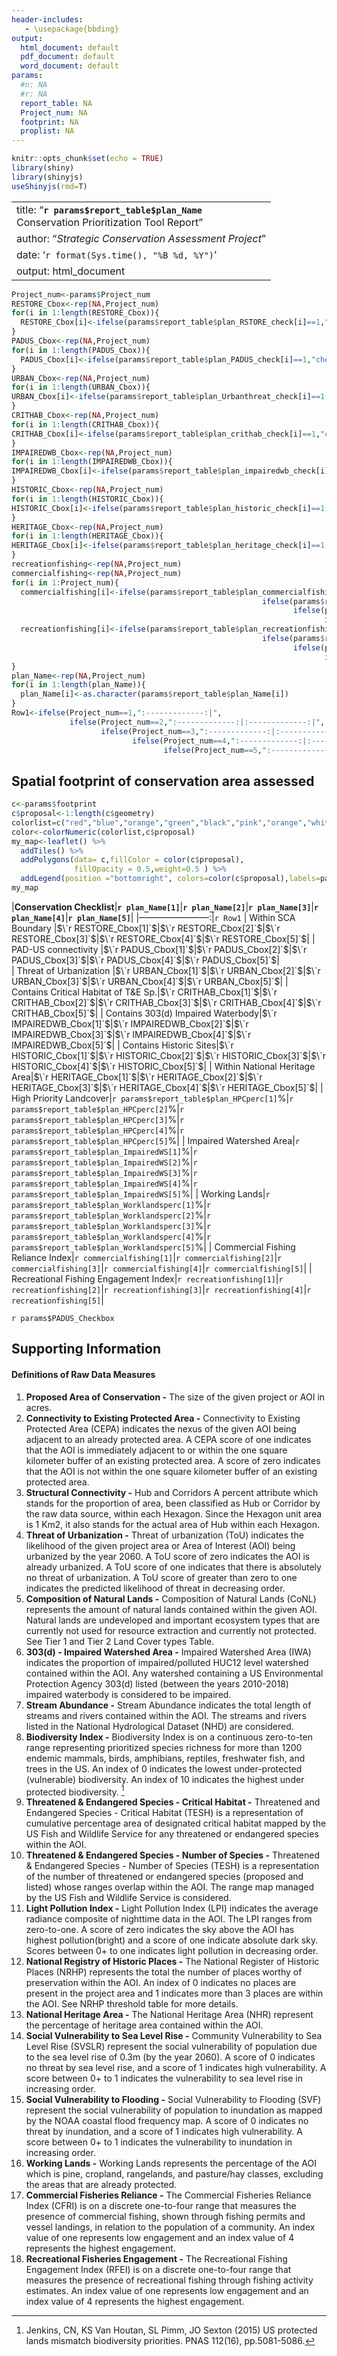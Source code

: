 ```yaml
---
header-includes:
   - \usepackage{bbding}
output:
  html_document: default
  pdf_document: default
  word_document: default
params:
  #n: NA
  #r: NA
  report_table: NA
  Project_num: NA
  footprint: NA
  proplist: NA
---
```



```r
knitr::opts_chunk$set(echo = TRUE)
library(shiny)
library(shinyjs)
useShinyjs(rmd=T)
```


---
title: "**`r params$report_table$plan_Name`** <br> Conservation Prioritization Tool Report"
author: "*Strategic Conservation Assessment Project*"
date: '`r format(Sys.time(), "%B %d, %Y")`'
output: html_document
---
```r
Project_num<-params$Project_num
RESTORE_Cbox<-rep(NA,Project_num)
for(i in 1:length(RESTORE_Cbox)){
  RESTORE_Cbox[i]<-ifelse(params$report_table$plan_RSTORE_check[i]==1,"checkmark","times")
}
PADUS_Cbox<-rep(NA,Project_num)
for(i in 1:length(PADUS_Cbox)){
  PADUS_Cbox[i]<-ifelse(params$report_table$plan_PADUS_check[i]==1,"checkmark","times")
}
URBAN_Cbox<-rep(NA,Project_num)
for(i in 1:length(URBAN_Cbox)){
URBAN_Cbox[i]<-ifelse(params$report_table$plan_Urbanthreat_check[i]==1,"checkmark","times")
}
CRITHAB_Cbox<-rep(NA,Project_num)
for(i in 1:length(CRITHAB_Cbox)){
CRITHAB_Cbox[i]<-ifelse(params$report_table$plan_crithab_check[i]==1,"checkmark","times")
}
IMPAIREDWB_Cbox<-rep(NA,Project_num)
for(i in 1:length(IMPAIREDWB_Cbox)){
IMPAIREDWB_Cbox[i]<-ifelse(params$report_table$plan_impairedwb_check[i]==1,"checkmark","times")
}
HISTORIC_Cbox<-rep(NA,Project_num)
for(i in 1:length(HISTORIC_Cbox)){
HISTORIC_Cbox[i]<-ifelse(params$report_table$plan_historic_check[i]==1,"checkmark","times")
}
HERITAGE_Cbox<-rep(NA,Project_num)
for(i in 1:length(HERITAGE_Cbox)){
HERITAGE_Cbox[i]<-ifelse(params$report_table$plan_heritage_check[i]==1,"checkmark","times")
}
recreationfishing<-rep(NA,Project_num)
commercialfishing<-rep(NA,Project_num)
for(i in 1:Project_num){
  commercialfishing[i]<-ifelse(params$report_table$plan_commercialfishing[i]==1,"Low",
                                                        ifelse(params$report_table$plan_commercialfishing[i]==2,"Medium",
                                                               ifelse(params$report_table$plan_commercialfishing[i]==3,"Medium-High",
                                                                      ifelse(params$report_table$plan_commercialfishing[i]==4,"High","Insufficient Data"))))
  recreationfishing[i]<-ifelse(params$report_table$plan_recreationfishing[i]==1,"Low",
                                                        ifelse(params$report_table$plan_recreationfishing[i]==2,"Medium",
                                                               ifelse(params$report_table$plan_recreationfishing[i]==3,"Medium-High",
                                                                      ifelse(params$report_table$plan_recreationfishing[i]==4,"High","Insufficient Data"))))
}
plan_Name<-rep(NA,Project_num)
for(i in 1:length(plan_Name)){
  plan_Name[i]<-as.character(params$report_table$plan_Name[i])
}
Row1<-ifelse(Project_num==1,":-------------:|",
             ifelse(Project_num==2,":-------------:|:-------------:|",
                    ifelse(Project_num==3,":-------------:|:-------------:|:-------------:|",
                           ifelse(Project_num==4,":-------------:|:-------------:|:-------------:|:-------------:|",
                                  ifelse(Project_num==5,":-------------:|:-------------:|:-------------:|:-------------:|:-------------:|","")))))

```
## Spatial footprint of conservation area assessed
```r
c<-params$footprint
c$proposal<-1:length(c$geometry)
colorlist=c("red","blue","orange","green","black","pink","orange","white","yellow","brown")
color<-colorNumeric(colorlist,c$proposal)
my_map<-leaflet() %>%
  addTiles() %>%
  addPolygons(data= c,fillColor = color(c$proposal),
              fillOpacity = 0.5,weight=0.5 ) %>%
  addLegend(position ="bottomright", colors=color(c$proposal),labels=params$proplist[1:length(c$geometry)],opacity = 0.5)
my_map
```


|**Conservation Checklist**|**`r plan_Name[1]`**|**`r plan_Name[2]`**|**`r plan_Name[3]`**|**`r plan_Name[4]`**|**`r plan_Name[5]`**|
|------------------------:|`r Row1`
| Within SCA Boundary      |$\`r RESTORE_Cbox[1]`$|$\`r RESTORE_Cbox[2]`$|$\`r RESTORE_Cbox[3]`$|$\`r RESTORE_Cbox[4]`$|$\`r RESTORE_Cbox[5]`$|
| PAD-US connectivity      |$\`r PADUS_Cbox[1]`$|$\`r PADUS_Cbox[2]`$|$\`r PADUS_Cbox[3]`$|$\`r PADUS_Cbox[4]`$|$\`r PADUS_Cbox[5]`$|  
| Threat of Urbanization   |$\`r URBAN_Cbox[1]`$|$\`r URBAN_Cbox[2]`$|$\`r URBAN_Cbox[3]`$|$\`r URBAN_Cbox[4]`$|$\`r URBAN_Cbox[5]`$|
| Contains Critical Habitat of T&E Sp.|$\`r CRITHAB_Cbox[1]`$|$\`r CRITHAB_Cbox[2]`$|$\`r CRITHAB_Cbox[3]`$|$\`r CRITHAB_Cbox[4]`$|$\`r CRITHAB_Cbox[5]`$|
| Contains 303(d) Impaired Waterbody|$\`r IMPAIREDWB_Cbox[1]`$|$\`r IMPAIREDWB_Cbox[2]`$|$\`r IMPAIREDWB_Cbox[3]`$|$\`r IMPAIREDWB_Cbox[4]`$|$\`r IMPAIREDWB_Cbox[5]`$|
| Contains Historic Sites|$\`r HISTORIC_Cbox[1]`$|$\`r HISTORIC_Cbox[2]`$|$\`r HISTORIC_Cbox[3]`$|$\`r HISTORIC_Cbox[4]`$|$\`r HISTORIC_Cbox[5]`$|
| Within National Heritage Area|$\`r HERITAGE_Cbox[1]`$|$\`r HERITAGE_Cbox[2]`$|$\`r HERITAGE_Cbox[3]`$|$\`r HERITAGE_Cbox[4]`$|$\`r HERITAGE_Cbox[5]`$|
| High Priority Landcover|`r params$report_table$plan_HPCperc[1]`%|`r params$report_table$plan_HPCperc[2]`%|`r params$report_table$plan_HPCperc[3]`%|`r params$report_table$plan_HPCperc[4]`%|`r params$report_table$plan_HPCperc[5]`%|
| Impaired Watershed Area|`r params$report_table$plan_ImpairedWS[1]`%|`r params$report_table$plan_ImpairedWS[2]`%|`r params$report_table$plan_ImpairedWS[3]`%|`r params$report_table$plan_ImpairedWS[4]`%|`r params$report_table$plan_ImpairedWS[5]`%|
| Working Lands|`r params$report_table$plan_Worklandsperc[1]`%|`r params$report_table$plan_Worklandsperc[2]`%|`r params$report_table$plan_Worklandsperc[3]`%|`r params$report_table$plan_Worklandsperc[4]`%|`r params$report_table$plan_Worklandsperc[5]`%|
| Commercial Fishing Reliance Index|`r commercialfishing[1]`|`r commercialfishing[2]`|`r commercialfishing[3]`|`r commercialfishing[4]`|`r commercialfishing[5]`|
| Recreational Fishing Engagement Index|`r recreationfishing[1]`|`r recreationfishing[2]`|`r recreationfishing[3]`|`r recreationfishing[4]`|`r recreationfishing[5]`|

`r params$PADUS_Checkbox`


## **Supporting Information**

#### Definitions of Raw Data Measures

1. **Proposed Area of Conservation -** The size of the given project or AOI in acres.
2. **Connectivity to Existing Protected Area -** Connectivity to Existing Protected Area (CEPA) indicates the nexus of the given AOI being adjacent to an already protected area. A CEPA score of one indicates that the AOI is immediately adjacent to or within the one square kilometer buffer of an existing protected area.  A score of zero indicates that the AOI is not within the one square kilometer buffer of an existing protected area.
3. **Structural Connectivity -** Hub and Corridors A percent attribute which stands for the proportion of area, been classified as Hub or Corridor by the raw data source, within each Hexagon. Since the Hexagon unit area is 1 Km2, it also stands for the actual area of Hub within each Hexagon.
4. **Threat of Urbanization -** Threat of urbanization (ToU) indicates the likelihood of the given project area or Area of Interest (AOI) being urbanized by the year 2060. A ToU score of zero indicates the AOI is already urbanized. A ToU score of one indicates that there is absolutely no threat of urbanization. A ToU score of greater than zero to one indicates the predicted likelihood of threat in decreasing order.
5. **Composition of Natural Lands -** Composition of Natural Lands (CoNL) represents the amount of natural lands contained within the given AOI. Natural lands are undeveloped and important ecosystem types that are currently not used for resource extraction and currently not protected. See Tier 1 and Tier 2 Land Cover types Table. 
6. **303(d) - Impaired Watershed Area -**  Impaired Watershed Area (IWA) indicates the proportion of impaired/polluted HUC12 level watershed contained within the AOI.  Any watershed containing a US Environmental Protection Agency 303(d) listed (between the years 2010-2018) impaired waterbody is considered to be impaired.
7. **Stream Abundance -** Stream Abundance indicates the total length of streams and rivers contained within the AOI. The streams and rivers listed in the National Hydrological Dataset (NHD) are considered.
8. **Biodiversity Index -** Biodiversity Index is on a continuous zero-to-ten range representing prioritized species richness for more than 1200 endemic mammals, birds, amphibians, reptiles, freshwater fish, and trees in the US. An index of 0 indicates the lowest under-protected (vulnerable) biodiversity. An index of 10 indicates the highest under protected biodiversity. [^1]
9. **Threatened & Endangered Species - Critical Habitat  -** Threatened and Endangered Species - Critical Habitat (TESH) is a representation of cumulative percentage area of designated critical habitat mapped by the US Fish and Wildlife Service for any threatened or endangered species within the AOI. 
10. **Threatened & Endangered Species - Number of Species -** Threatened & Endangered Species - Number of Species (TESH) is a representation of the number of threatened or endangered species (proposed and listed) whose ranges overlap within the AOI. The range map managed by the US Fish and Wildlife Service is considered. 
11. **Light Pollution Index -** Light Pollution Index (LPI) indicates the average radiance composite of nighttime data in the AOI. The LPI ranges from zero-to-one. A score of zero indicates the sky above the AOI has highest pollution(bright) and a score of one indicate absolute dark sky. Scores between 0+ to one indicates light pollution in decreasing order. 
12. **National Registry of Historic Places -** The National Register of Historic Places (NRHP) represents the total the number of places worthy of preservation within the AOI. An index of 0 indicates no places are present in the project area and 1 indicates more than 3 places are within the AOI. See NRHP threshold table for more details.
13. **National Heritage Area -** The National Heritage Area (NHR) represent the percentage of heritage area contained within the AOI. 
14. **Social Vulnerability to Sea Level Rise -** Community Vulnerability to Sea Level Rise (SVSLR) represent the social vulnerability of population due to the sea level rise of 0.3m (by the year 2060). A score of 0 indicates no threat by sea level rise, and a score of 1 indicates high vulnerability. A score between 0+ to 1 indicates the vulnerability to sea level rise in increasing order. 
15. **Social Vulnerability to Flooding -** Social Vulnerability to Flooding (SVF) represent the social vulnerability of population to inundation as mapped by the NOAA coastal flood frequency map. A score of 0 indicates no threat by inundation, and a score of 1 indicates high vulnerability. A score between 0+ to 1 indicates the vulnerability to inundation in increasing order.
16. **Working Lands -** Working Lands represents the percentage of the AOI which is pine, cropland, rangelands, and pasture/hay classes, excluding the areas that are already protected.
17. **Commercial Fisheries Reliance -** The Commercial Fisheries Reliance Index (CFRI) is on a discrete one-to-four range that measures the presence of commercial fishing, shown through fishing permits and vessel landings, in relation to the population of a community.  An index value of one represents low engagement and an index value of 4 represents the highest engagement.
18. **Recreational Fisheries Engagement -** The Recreational Fishing Engagement Index (RFEI) is on a discrete one-to-four range that measures the presence of recreational fishing through fishing activity estimates. An index value of one represents low engagement and an index value of 4 represents the highest engagement.



[^1]: Jenkins, CN, KS Van Houtan, SL Pimm, JO Sexton (2015) US protected lands mismatch biodiversity priorities. PNAS 112(16), pp.5081-5086.

